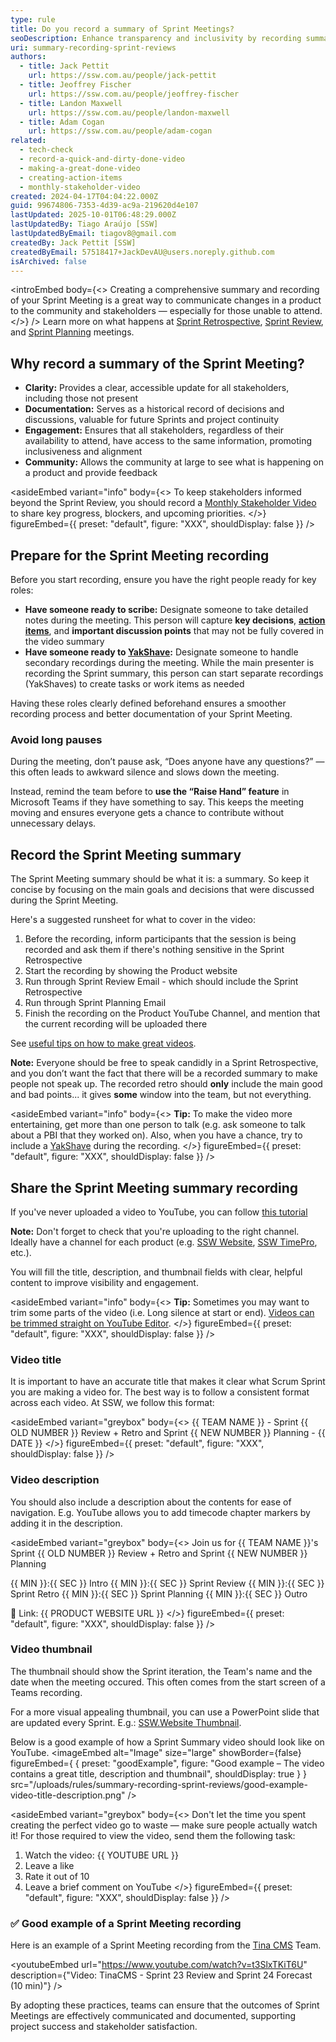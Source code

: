 ```yaml
---
type: rule
title: Do you record a summary of Sprint Meetings?
seoDescription: Enhance transparency and inclusivity by recording summaries of Sprint Reviews, providing stakeholders with clear updates and fostering community engagement.
uri: summary-recording-sprint-reviews
authors:
  - title: Jack Pettit
    url: https://ssw.com.au/people/jack-pettit
  - title: Jeoffrey Fischer
    url: https://ssw.com.au/people/jeoffrey-fischer
  - title: Landon Maxwell
    url: https://ssw.com.au/people/landon-maxwell
  - title: Adam Cogan
    url: https://ssw.com.au/people/adam-cogan
related:
  - tech-check
  - record-a-quick-and-dirty-done-video
  - making-a-great-done-video
  - creating-action-items
  - monthly-stakeholder-video
created: 2024-04-17T04:04:22.000Z
guid: 99674806-7353-4d39-ac9a-219620d4e107
lastUpdated: 2025-10-01T06:48:29.000Z
lastUpdatedBy: Tiago Araújo [SSW]
lastUpdatedByEmail: tiagov8@gmail.com
createdBy: Jack Pettit [SSW]
createdByEmail: 57518417+JackDevAU@users.noreply.github.com
isArchived: false
---
```


<introEmbed
  body={<>
Creating a comprehensive summary and recording of your Sprint Meeting is a great way to communicate changes in a product to the community and stakeholders — especially for those unable to attend.
  </>}
/>
Learn more on what happens at [Sprint Retrospective](/what-happens-at-retro-meetings), [Sprint Review](/what-happens-at-a-sprint-review-meeting), and [Sprint Planning](/what-happens-at-a-sprint-planning-meeting) meetings.

## Why record a summary of the Sprint Meeting?

* **Clarity:** Provides a clear, accessible update for all stakeholders, including those not present
* **Documentation:** Serves as a historical record of decisions and discussions, valuable for future Sprints and project continuity
* **Engagement:** Ensures that all stakeholders, regardless of their availability to attend, have access to the same information, promoting inclusiveness and alignment
* **Community:** Allows the community at large to see what is happening on a product and provide feedback

<asideEmbed
  variant="info"
  body={<>
    To keep stakeholders informed beyond the Sprint Review, you should record a [Monthly Stakeholder Video](/monthly-stakeholder-video) to share key progress, blockers, and upcoming priorities.
  </>}
  figureEmbed={{
    preset: "default",
    figure: "XXX",
    shouldDisplay: false
  }}
/>

## Prepare for the Sprint Meeting recording

Before you start recording, ensure you have the right people ready for key roles:

* **Have someone ready to scribe:** Designate someone to take detailed notes during the meeting. This person will capture **key decisions**, **[action items](/creating-action-items)**, and **important discussion points** that may not be fully covered in the video summary
* **Have someone ready to [YakShave](https://yakshaver.ai):** Designate someone to handle secondary recordings during the meeting. While the main presenter is recording the Sprint summary, this person can start separate recordings (YakShaves) to create tasks or work items as needed

Having these roles clearly defined beforehand ensures a smoother recording process and better documentation of your Sprint Meeting.

### Avoid long pauses

During the meeting, don’t pause ask, “Does anyone have any questions?” — this often leads to awkward silence and slows down the meeting.

Instead, remind the team before to **use the “Raise Hand” feature** in Microsoft Teams if they have something to say. This keeps the meeting moving and ensures everyone gets a chance to contribute without unnecessary delays.

## Record the Sprint Meeting summary

The Sprint Meeting summary should be what it is: a summary. So keep it concise by focusing on the main goals and decisions that were discussed during the Sprint Meeting.

Here's a suggested runsheet for what to cover in the video:

1. Before the recording, inform participants that the session is being recorded and ask them if there's nothing sensitive in the Sprint Retrospective
2. Start the recording by showing the Product website
3. Run through Sprint Review Email - which should include the Sprint Retrospective
4. Run through Sprint Planning Email
5. Finish the recording on the Product YouTube Channel, and mention that the current recording will be uploaded there

See [useful tips on how to make great videos](/making-a-great-done-video).

**Note:** Everyone should be free to speak candidly in a Sprint Retrospective, and you don’t want the fact that there will be a recorded summary to make people not speak up. The recorded retro should **only** include the main good and bad points... it gives **some** window into the team, but not everything.

<asideEmbed
  variant="info"
  body={<>
    **Tip:** To make the video more entertaining, get more than one person to talk (e.g. ask someone to talk about a PBI that they worked on). Also, when you have a chance, try to include a [YakShave](https://yakshaver.ai) during the recording.
  </>}
  figureEmbed={{
    preset: "default",
    figure: "XXX",
    shouldDisplay: false
  }}
/>

## Share the Sprint Meeting summary recording

If you've never uploaded a video to YouTube, you can follow [this tutorial](https://support.google.com/youtube/answer/57407?sjid=14705773004983041204-AP)

**Note:** Don't forget to check that you're uploading to the right channel. Ideally have a channel for each product (e.g. [SSW Website](https://www.youtube.com/channel/UCi7s9fJp6RlvHCMK2hATK7g), [SSW TimePro](https://www.youtube.com/channel/UCKf-M2C0b3_ca4kwzmvmERg), etc.).

You will fill the title, description, and thumbnail fields with clear, helpful content to improve visibility and engagement.

<asideEmbed
  variant="info"
  body={<>
    **Tip:** Sometimes you may want to trim some parts of the video (i.e. Long silence at start or end). [Videos can be trimmed straight on YouTube Editor](https://support.google.com/youtube/answer/9057455?hl=en).
  </>}
  figureEmbed={{
    preset: "default",
    figure: "XXX",
    shouldDisplay: false
  }}
/>

### Video title

It is important to have an accurate title that makes it clear what Scrum Sprint you are making a video for. The best way is to follow a consistent format across each video.
At SSW, we follow this format:

<asideEmbed
  variant="greybox"
  body={<>
    &#123;&#123; TEAM NAME &#125;&#125; - Sprint &#123;&#123; OLD NUMBER &#125;&#125; Review + Retro and Sprint &#123;&#123; NEW NUMBER &#125;&#125; Planning - &#123;&#123; DATE &#125;&#125;
  </>}
  figureEmbed={{
    preset: "default",
    figure: "XXX",
    shouldDisplay: false
  }}
/>

### Video description

You should also include a description about the contents for ease of navigation. E.g. YouTube allows you to add timecode chapter markers by adding it in the description.

<asideEmbed
  variant="greybox"
  body={<>
    Join us for &#123;&#123; TEAM NAME &#125;&#125;'s Sprint &#123;&#123; OLD NUMBER &#125;&#125; Review + Retro and Sprint &#123;&#123; NEW NUMBER &#125;&#125; Planning

&#123;&#123; MIN &#125;&#125;:&#123;&#123; SEC &#125;&#125; Intro
&#123;&#123; MIN &#125;&#125;:&#123;&#123; SEC &#125;&#125; Sprint Review
&#123;&#123; MIN &#125;&#125;:&#123;&#123; SEC &#125;&#125; Sprint Retro
&#123;&#123; MIN &#125;&#125;:&#123;&#123; SEC &#125;&#125; Sprint Planning
&#123;&#123; MIN &#125;&#125;:&#123;&#123; SEC &#125;&#125; Outro

🔗 Link: &#123;&#123; PRODUCT WEBSITE URL &#125;&#125;
  </>}
  figureEmbed={{
    preset: "default",
    figure: "XXX",
    shouldDisplay: false
  }}
/>

### Video thumbnail

The thumbnail should show the Sprint iteration, the Team's name and the date when the meeting occured. This often comes from the start screen of a Teams recording.

For a more visual appealing thumbnail, you can use a PowerPoint slide that are updated every Sprint. E.g.: [SSW.Website Thumbnail](https://sswcom.sharepoint.com/:p:/s/SSWWebsitev3/EXK91BgLmO9DnT9np2HabPoBm5vQiKfggtG3DqtDw-aQHA?e=Im08L9).

Below is a good example of how a Sprint Summary video should look like on YouTube.
<imageEmbed
  alt="Image"
  size="large"
  showBorder={false}
  figureEmbed={ {
    preset: "goodExample",
    figure: "Good example – The video contains a great title, description and thumbnail",
    shouldDisplay: true
  } }
  src="/uploads/rules/summary-recording-sprint-reviews/good-example-video-title-description.png"
/>

<asideEmbed
  variant="greybox"
  body={<>
    Don't let the time you spent creating the perfect video go to waste — make sure people actually watch it! For those required to view the video, send them the following task:

  1. Watch the video: &#123;&#123; YOUTUBE URL &#125;&#125;
  2. Leave a like
  3. Rate it out of 10
  4. Leave a brief comment on YouTube
  </>}
  figureEmbed={{
    preset: "default",
    figure: "XXX",
    shouldDisplay: false
  }}
/>

### ✅ Good example of a Sprint Meeting recording

Here is an example of a Sprint Meeting recording from the [Tina CMS](https://tina.io/) Team.

<youtubeEmbed url="https://www.youtube.com/watch?v=t3SlxTKiT6U" description={"Video: TinaCMS - Sprint 23 Review and Sprint 24 Forecast (10 min)"} />

By adopting these practices, teams can ensure that the outcomes of Sprint Meetings are effectively communicated and documented, supporting project success and stakeholder satisfaction.
